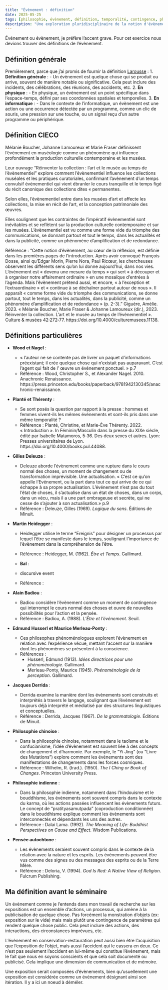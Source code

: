 ```yaml
---
title: "Évènement : définition"
date: 2025-05-25
tags: [philosophie, évènement, définition, temporalité, contingence, phénoménologie]
description: "Une exploration pluridisciplinaire de la notion d'évènement, de sa définition courante à ses implications philosophiques et culturelles."
---
```


Événement ou évènement, je préfère l'accent grave. Pour cet exercice nous devions trouver des définitions de l'évènement. 

## Définition générale
Premièrement, parce que j'ai promis de fournir la définition [Larousse](https://www.larousse.fr/dictionnaires/francais/évènement/31839) :
1. **Définition générale** :
   - Un évènement est quelque chose qui se produit ou arrive, souvent de  manière notable ou significative. Cela peut inclure des incidents, des  célébrations, des réunions, des accidents, etc.
2. **En physique** :
   - En physique, un évènement est un point spécifique dans l'espace-temps, défini par ses coordonnées spatiales et temporelles.
3. **En informatique** :
   - Dans le contexte de l'informatique, un évènement est une action ou  une occurrence détectée par un programme, comme un clic de souris, une  pression sur une touche, ou un signal reçu d'un autre programme ou  périphérique.

## Définition CIECO

Mélanie Boucher, Johanne Lamoureux et Marie Fraser définissent l'évènement en muséologie comme un phénomène qui influence profondément la production culturelle contemporaine et les musées. 

Leur ouvrage "Réinventer la collection : l'art et le musée au temps de l'évènementiel" explore comment l'évènementiel influence les collections muséales et les pratiques curatoriales, confirmant l'avènement d'un temps convulsif évènementiel qui vient ébranler le cours tranquille et le temps figé du récit canonique des collections dites « permanentes.

Selon elles, l'évènementiel entre dans les musées d'art et affecte les collections, la mise en récit de l'art, et la conception patrimoniale des œuvres.

Elles soulignent que les contraintes de l'impératif évènementiel sont inévitables et se reflètent sur la production culturelle contemporaine et sur les musées. L'évènementiel est vu comme une forme vide du triomphe des communications, se donnant partout et tout le temps, dans les actualités et dans la publicité, comme un phénomène d'amplification et de redondance.

Référence : "Cette notion d’évènement, au cœur de la réflexion, est définie dans les premières pages de l’introduction. Après avoir convoqué François Dosse, ainsi qu’Edgar Morin, Pierre Nora, Paul Ricœur, les chercheuses observent les différents sens qu’on lui donne aujourd’hui, dans nos vies. L’évènement est « devenu une mesure du temps » qui sert « à découper et à organiser notre affairement ordinaire » en une mosaïque d’entrées à l’agenda. Mais l’évènement prétend aussi, et encore, « à l’exception et l’extraordinaire » et « continue à se déchaîner partout autour de nous ». Il apparaît « comme forme vide du triomphe des communications, se donne partout, tout le temps, dans les actualités, dans la publicité, comme un phénomène d’amplification et de redondance » (p. 2-3)." Giguère, Amélie. 2023. « Mélanie Boucher, Marie Fraser & Johanne Lamoureux (dir.), 2023. Réinventer la collection. L’art et le musée au temps de l’évènementiel ». Culture & musées 42:272‑77. https://doi.org/10.4000/culturemusees.11138.

## Définitions particulières

- **Wood et Nagel** :

   - « l'auteur ne se contente pas de livrer un paquet d'informations préexistant; il crée quelque chose qui n'existait pas auparavant. C'est l'agent qui fait de l' œuvre un événement ponctuel. » p.7
   - Référence : Wood, Christopher S., et Alexander Nagel. 2010. Anachronic Renaissance. https://press.princeton.edu/books/paperback/9781942130345/anachronic-renaissance.

- **Planté et Thérenty** :

   - Se sont posés la question par rapport à la presse : hommes et femmes vivent-ils les mêmes événements et sont-ils pris dans une même temporalité ?
   - Référence : Planté, Christine, et Marie-Ève Thérenty. 2022. « Introduction ». In Féminin/Masculin dans la presse du XIXe siècle, édité par Isabelle Matamoros, 5‑36. Des deux sexes et autres. Lyon: Presses universitaires de Lyon. https://doi.org/10.4000/books.pul.44088.

- **Gilles Deleuze** :

  - Deleuze aborde l'évènement comme une rupture dans le cours normal des choses, un moment de changement ou de transformation  imprévisible. Une actualisation. « C’est ce qu’on appelle l’Evénement, ou la part dans tout ce qui arrive de ce qui échappe à sa propre actualisation. L’événement n’est pas du tout l’état de choses, il s’actualise dans un état de choses, dans un corps, dans un vécu, mais il a une part ombrageuse et secrète, qui ne cesse de s’ajouter à son actualisation.» p.9
  - Référence : Deleuze, Gilles (1969). *Logique du sens*. Éditions de Minuit.

- **Martin Heidegger** :

  - Heidegger utilise le terme "Ereignis" pour désigner un processus par lequel l'être se manifeste dans le temps, soulignant l'importance de  l'évènement dans la compréhension de l'être.
  - Référence : Heidegger, M. (1962). *Être et Temps*. Gallimard.

  - **Bal** :
   - discursive event
   - Référence : 

- **Alain Badiou** :

  - Badiou considère l'évènement comme un moment de contingence qui  interrompt le cours normal des choses et ouvre de nouvelles possibilités pour l'action et la pensée.
  - Référence : Badiou, A. (1988). *L'Être et l'évènement*. Seuil.

- **Edmund Husserl et Maurice Merleau-Ponty** :

  - Ces philosophes phénoménologues explorent l'évènement en relation  avec l'expérience vécue, mettant l'accent sur la manière dont les  phénomènes se présentent à la conscience.
  - Références :
    - Husserl, Edmund (1913). *Idées directrices pour une phénoménologie*. Gallimard.
    - Merleau-Ponty, Maurice (1945). *Phénoménologie de la perception*. Gallimard.

- **Jacques Derrida** :

  - Derrida examine la manière dont les évènements sont construits et  interprétés à travers le langage, soulignant que l'évènement est  toujours déjà interprété et médiatisé par des structures linguistiques  et conceptuelles.
  - Référence : Derrida, Jacques (1967). *De la grammatologie*. Éditions de Minuit.


- **Philosophie chinoise** :
   - Dans la philosophie chinoise, notamment dans le taoïsme et le  confucianisme, l'idée d'évènement est souvent liée à des concepts de  changement et d'harmonie. Par exemple, le "Yi Jing" (ou "Livre des  Mutations") explore comment les évènements sont des manifestations de  changements dans les forces cosmiques.
   - Référence : Wilhelm, R. (trad.). (1950). *The I Ching or Book of Changes*. Princeton University Press.

- **Philosophie indienne** :
   - Dans la philosophie indienne, notamment dans l'hindouisme et le  bouddhisme, les évènements sont souvent compris dans le contexte du  karma, où les actions passées influencent les évènements futurs. Le  concept de "pratityasamutpada" (coproduction conditionnée) dans le  bouddhisme explique comment les évènements sont interconnectés et  dépendants les uns des autres.
   - Référence : Dalai Lama. (1992). *The Meaning of Life: Buddhist Perspectives on Cause and Effect*. Wisdom Publications.

- **Pensée autochtone** :
   - Les  évènements seraient souvent compris dans le contexte de la relation avec la  nature et les esprits. Les évènements peuvent être vus comme des signes ou des messages des esprits ou de la Terre Mère.
   - Référence : Deloria, V. (1994). *God Is Red: A Native View of Religion*. Fulcrum Publishing.

## Ma définition avant le séminaire

Un évènement comme je l'entends dans mon travail de recherche sur les expositions est un ensemble d'actions, un processus, qui amène à la publicisation de quelque chose. Pas forcément la monstration d'objets (ex: exposition sur le vide) mais mais plutôt une contingence de paramètres qui rendent quelque chose public. Cela peut inclure des actions, des interactions, des circonstances imprévues, etc. 

L'évènement en conservation-restauration peut aussi bien être l'acquisition que l'exposition de l'objet, mais aussi l'accident qui le cassera en deux. Ce n'est pas seulement l'accident en lui-même qui constitue l'événement, mais le fait que nous en soyons conscients et que cela soit documenté ou publicisé. Cela implique une dimension de communication et de mémoire. 

Une exposition serait composées d'évènements, bien qu'usuellement une exposition est considérée comme un évènement désignant ainsi son itération. Il y a ici un noeud à déméler. 


